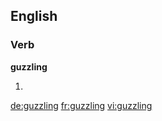==English==

===Verb===
'''guzzling'''

# {{present participle of|[[guzzle]]}}

[[de:guzzling]]
[[fr:guzzling]]
[[vi:guzzling]]